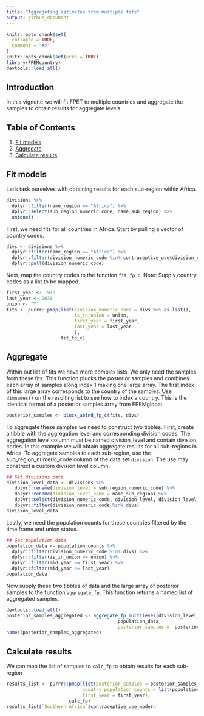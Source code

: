 ```yaml
---
title: "Aggregating estimates from multiple fits"
output: github_document
---
```



```r
knitr::opts_chunk$set(
  collapse = TRUE,
  comment = "#>"
)
knitr::opts_chunk$set(echo = TRUE)
library(FPEMcountry)
devtools::load_all()
```



## Introduction
In this vignette we will fit FPET to multiple countries and aggregate the samples to obtain results for aggregate levels.

## Table of Contents
1. [Fit models](#fit)
2. [Aggregate](#run)
3. [Calculate results](#results)

## <a name="fit"></a>
## Fit models
Let's task ourselves with obtaining results for each sub-region within Africa.
```r
divisions %>%
  dplyr::filter(name_region == "Africa") %>%
  dplyr::select(sub_region_numeric_code, name_sub_region) %>%
  unique()
```

First, we need fits for all countries in Africa. Start by pulling a vector of country codes.
```r
divs <- divisions %>%
  dplyr::filter(name_region == "Africa") %>%
  dplyr::filter(division_numeric_code %in% contraceptive_use$division_numeric_code) %>% # Filtering on the countries available in `contraceptive_use` because we are using this package data
  dplyr::pull(division_numeric_code)
```

Next, map the country codes to the function `fit_fp_c`. Note: Supply country codes as a list to be mapped.
```r
first_year <- 1970
last_year <- 2030
union <- "Y"
fits <- purrr::pmap(list(division_numeric_code = divs %>% as.list(),
                         is_in_union = union,
                         first_year = first_year,
                         last_year = last_year
                         ),
                    fit_fp_c)
```

## <a name="aggregate"></a>
## Aggregate
Within out list of fits we have more complex lists. We only need the samples from these fits. This function plucks the posterior samples and combines each array of samples along index 1 making one large array. The first index of this large array corresponds to the country of the samples. Use `dimnames()` on the resulting list to see how to index a country. This is the identical format of a posterior samples array from FPEMglobal.
```r
posterior_samples <- pluck_abind_fp_c(fits, divs)
```


To aggregate these samples we need to construct two tibbles. First, create a tibble with the aggregation level and corresponding division codes. The aggregation level column must be named division_level and contain division codes. In this example we will obtain aggregate results for all sub-regions in Africa. To aggregate samples to each sub-region, use the sub_region_numeric_code column of the data set `division`. The use may construct a custom division level column.
```r
## Get divisions data
division_level_data <- divisions %>%
   dplyr::rename(division_level = sub_region_numeric_code) %>%
   dplyr::rename(division_level_name = name_sub_region) %>%
   dplyr::select(division_numeric_code, division_level, division_level_name) %>%
   dplyr::filter(division_numeric_code %in% divs)
division_level_data
```
Lastly, we need the population counts for these countries filtered by the time frame and union status.
```r
## Get population data
population_data <- population_counts %>%
  dplyr::filter(division_numeric_code %in% divs) %>%
  dplyr::filter(is_in_union == union) %>%
  dplyr::filter(mid_year >= first_year) %>%
  dplyr::filter(mid_year <= last_year)
population_data
```

Now supply these two tibbles of data and the large array of posterior samples to the function `aggregate_fp`. This function returns a named list of aggregated samples.
```r
devtools::load_all()
posterior_samples_aggregated <- aggregate_fp_multilevel(division_level_data,
                                         population_data,
                                         posterior_samples =  posterior_samples)
names(posterior_samples_aggregated)
```




## <a name="results"></a>
## Calculate results
We can map the list of samples to `calc_fp` to obtain results for each sub-region
```r
results_list <- purrr::pmap(list(posterior_samples = posterior_samples_aggregated,
                            country_population_counts = list(population_data), #need to wrap any complex inputs in another list()
                            first_year = first_year),
                       calc_fp)
results_list$`Southern Africa`$contraceptive_use_modern
```